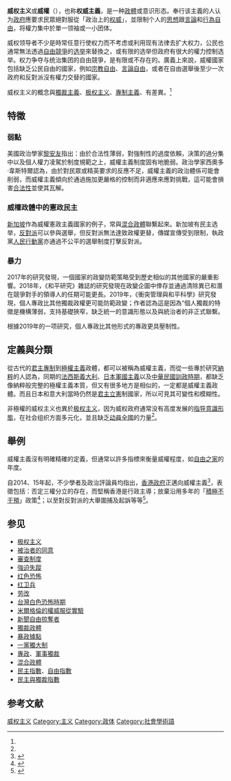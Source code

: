 {{Distinguish|極權主義}}
{{Forms of government}}

'''威权主义'''或'''威權'''（{{lang-en|authoritarianism}}），也称'''权威主義'''，是一种[[政體|政體]]或意识形态。奉行该主義的人认为[[政府|政府]]應要求民眾絕對服從「政治上的[[权威|权威]]」，並限制个人的[[思想自由|思想]]跟[[言論自由|言論]]和[[人身自由|行為自由]]，将權力集中於單一领袖或一小团体。

威权领导者不少是時常任意行使权力而不考虑或利用现有法律去扩大权力，公民也通常無法透過[[自由競爭|自由競爭]]的[[选举|选举]]來替換之，或有限的选举但政府有很大的權力控制选举。权力争夺与统治集团的自由競爭，是有限或不存在的。廣義上來說，威權國家包括缺乏公民自由的國家，例如[[宗教自由|宗教自由]]、[[言論自由|言論自由]]，或者在自由選舉後至少一次政府和反對派沒有權力交替的國家。

威权主义的概念與[[獨裁主義|獨裁主義]]、[[极权主义|极权主义]]、[[專制主義|專制主義]]、{{link-en|威權性格|Authoritarian personality}}有差異。<ref name="2012國家教育研究院" />

== 特徵 ==
=== 弱點 ===
美國政治學家[[黎安友|黎安友]]指出：由於合法性薄弱，對強制性的過度依賴，決策的過分集中以及個人權力凌駕於制度規範之上，威權主義制度固有地脆弱。政治學家西奧多·韋斯特爾認為，由於對民眾或精英要求的反應不足，威權主義的政治體係可能會削弱，而威權主義傾向於通過施加更嚴格的控制而非適應來應對挑戰，這可能會損害[[合法性|合法性]]並使其瓦解。

=== 威權政體中的憲政民主 ===
[[新加坡|新加坡]]作為威權憲政主義國家的例子，常與[[混合政體|混合政體]]聯繫起來。新加坡有民主选举，[[反對派|反對派]]可以參與選舉，但反對派無法達致政權更替，傳媒宣傳受到限制，執政黨[[人民行動黨|人民行動黨]]亦通過不公平的選舉制度打擊反對派。

=== 暴力 ===
2017年的研究發現，一個國家的政變防範策略受到歷史相似的其他國家的嚴重影響。2018年，《和平研究》雜誌的研究發現在政變企圖中倖存並通過清除異已和潛在競爭對手的領導人的任期可能更長。2019年，《衝突管理與和平科學》研究發現，個人專政比其他獨裁政權更可能防範政變；作者認為這是因為“個人獨裁的特徵是機構薄弱，支持基礎狹窄，缺乏統一的意識形態以及與統治者的非正式聯繫。

根據2019年的一项研究，個人專政比其他形式的專政更具壓制性。

== 定義與分類 ==
{{Main list|政體類型列表}}

從古代的[[君主專制|君主專制]]到[[極權主義|極權主義]]政體，都可以被稱為威權主義，而從一些專於研究[[納粹|納粹]]的人認為，同期的[[法西斯義大利|法西斯義大利]]、[[日本軍國主義|日本軍國主義]]以及[[中華民國|中華民國]][[國民政府建國大綱|訓政時期]]，都缺乏像納粹般完整的極權主義本質，但又有很多地方是相似的，一定都是威權主義政體。而且日本和意大利當時仍然是[[君主立憲|君主立憲]]制國家，所以可見其可變性和模糊性。

非極權的威权主义也異於[[极权主义|极权主义]]，因为威权政府通常没有高度发展的[[意識形態國家機器|指导意識形態]]，在社会组织方面多元化，並且缺乏[[總動員|动員全國]]的力量<ref name="Authoritarianism_Encyclopædia Britannica" />。

==舉例==
<!-- DO NOT ADD NEW ENTRIES OR TEXT WITHOUT A REFERENCE FROM A RELIABLE (PREFERABLY ACADEMIC) SOURCE-->
威權主義沒有明確精確的定義，但通常以許多指標來衡量威權程度，如[[自由之家|自由之家]]的年度{{en-link|世界自由度調查報告|Freedom in the World}}。

自2014、15年起，不少學者及政治評論員均指出，[[香港政府|香港政府]]正邁向威權主義<ref>{{cite news|url=https://mingpaomonthly.com/article/details/%E5%B0%88%E9%A1%8C%EF%BC%8E%E7%89%B9%E8%BC%AF%2F2017-07%2F1590997711599%2F%E9%A6%99%E6%B8%AF%E6%94%BF%E9%AB%94%E7%9A%84%E5%A8%81%E6%AC%8A%E4%B8%BB%E7%BE%A9%E5%8C%96%E3%80%80%EF%BC%88%E6%9E%97%E6%B3%89%E5%BF%A0%EF%BC%89|title=香港政體的威權主義化|author=林泉忠|publisher=明報月刊|date=2017-07|accessdate=2022-02-07|archive-date=2022-02-07|archive-url=https://web.archive.org/web/20220207064447/https://mingpaomonthly.com/article/details/%E5%B0%88%E9%A1%8C%EF%BC%8E%E7%89%B9%E8%BC%AF%2F2017-07%2F1590997711599%2F%E9%A6%99%E6%B8%AF%E6%94%BF%E9%AB%94%E7%9A%84%E5%A8%81%E6%AC%8A%E4%B8%BB%E7%BE%A9%E5%8C%96%E3%80%80%EF%BC%88%E6%9E%97%E6%B3%89%E5%BF%A0%EF%BC%89|dead-url=no}}</ref>，表徵包括：否定三權分立的存在，而堅稱香港是行政主導；放棄沿用多年的「[[積極不干預|積極不干預]]」政策<ref>{{cite web|url=https://www.master-insight.com/%E9%A6%99%E6%B8%AF%E6%AD%A3%E5%9C%A8%E6%93%BA%E8%84%AB%E9%82%84%E6%98%AF%E9%82%81%E5%90%91%E5%A8%81%E6%AC%8A%E6%96%B0%E8%87%AA%E7%94%B1%E4%B8%BB%E7%BE%A9%EF%BC%9F/|title=香港正在擺脫還是邁向威權新自由主義？|author=袁彌昌|date=2021-05-21|publisher=灼見名家|access-date=2022-02-07|archive-date=2022-02-07|archive-url=https://web.archive.org/web/20220207064459/https://www.master-insight.com/%e9%a6%99%e6%b8%af%e6%ad%a3%e5%9c%a8%e6%93%ba%e8%84%ab%e9%82%84%e6%98%af%e9%82%81%e5%90%91%e5%a8%81%e6%ac%8a%e6%96%b0%e8%87%aa%e7%94%b1%e4%b8%bb%e7%be%a9%ef%bc%9f/|dead-url=no}}</ref>；以至對反對派的大舉圍捕及起訴等等<ref>{{cite news|publisher=BBC|url=https://www.bbc.com/zhongwen/trad/chinese-news-56370396|title=中國人大按照自己的形象重塑香港|author=沙磊|date=2021-03-13|accessdate=2022-02-07|archive-date=2022-02-07|archive-url=https://web.archive.org/web/20220207064443/https://www.bbc.com/zhongwen/trad/chinese-news-56370396|dead-url=no}}</ref>。

== 参见 ==
{{Portal|政治}}
* [[极权主义|极权主义]]
* [[被治者的同意|被治者的同意]]
* [[審查制度|審查制度]]
* [[強迫失蹤|強迫失蹤]]
* [[红色恐怖|红色恐怖]]
* [[红卫兵|红卫兵]]
* [[劳改|劳改]]
* [[台灣白色恐怖時期|台灣白色恐怖時期]]
* [[米爾格倫實驗|米爾格倫的權威服從實驗]]
* [[新聞自由掠奪者|新聞自由掠奪者]]
* [[獨裁政體|獨裁政體]]
* [[暴政據點|暴政據點]]
* [[一黨獨大制|一黨獨大制]]
* [[專政|專政]]、[[軍事獨裁|軍事獨裁]]
* [[混合政體|混合政體]]
* [[民主指數|民主指數]]、[[自由指數|自由指數]]
* [[民主與獨裁指數|民主與獨裁指數]]

== 参考文献 ==
{{Reflist
|refs =
<ref name="2012國家教育研究院">{{cite encyclopedia | url=http://terms.naer.edu.tw/detail/1824067/?index=3 | title=獨裁主義；權威主義 authoritarianism | encyclopedia=雙語詞彙資料庫 學術名詞資訊網 辭書資訊網 | publisher=國家教育研究院 | year=2012 | access-date=2014-10-04 | archive-date=2020-11-01 | archive-url=https://web.archive.org/web/20201101130753/http://terms.naer.edu.tw/detail/1824067/?index=3 | dead-url=no }}</ref>

<ref name="Authoritarianism_Encyclopædia Britannica">{{cite encyclopedia | url = http://www.britannica.com/EBchecked/topic/44640/authoritarianism | title = Authoritarianism | encyclopedia = Encyclopædia Britannica | publisher = 大英線上英文版 | year = 2013 | quote = authoritarianism, principle of blind submission to authority, as opposed to individual freedom of thought and action. In government, authoritarianism denotes any political system that concentrates power in the hands of a leader or a small elite that is not constitutionally responsible to the body of the people. Authoritarian leaders often exercise power arbitrarily and without regard to existing bodies of law, and they usually cannot be replaced by citizens choosing freely among various competitors in elections. The freedom to create opposition political parties or other alternative political groupings with which to compete for power with the ruling group is either limited or nonexistent in authoritarian regimes. | access-date = 2014-10-03 | archive-date = 2012-03-19 | archive-url = https://web.archive.org/web/20120319181047/http://www.britannica.com/EBchecked/topic/44640/authoritarianism | dead-url = no }}</ref>
}}

[[Category:威权主义|]]
[[Category:主义|Category:主义]]
[[Category:政体|Category:政体]]
[[Category:社會學術語|Category:社會學術語]]
